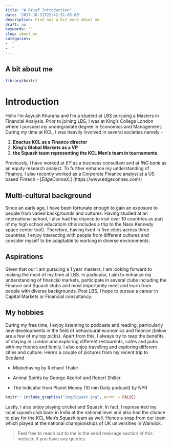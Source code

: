 ```yaml
---
title: "A Brief Introduction"
date: '2017-10-31T22:42:51-05:00'
description: Find out a bit more about me
draft: no
keywords: ''
slug: about_me
categories:
- ''
- ''
---
```



## A bit about me

```r

library(knitr)


```


# Introduction
Hello I'm Aayush Khurana and I’m a student at LBS pursuing a Masters in Financial Analysis. Prior to joining LBS, I was at King's College London where I pursued my undergradate degree in Economics and Management. During my time at KCL, I was heavily involved in several societies namely -

1. **Enactus KCL as a Finance director** 
2. **King's Global Markets as a VP** 
3. **the Squash team representing the KCL Men's team in tournaments**. 

Previously, I have worked at *EY* as a business consultant and at *ING bank* as an equity research analyst. To further enhance my understanding of Finance, I also recently worked as a Corporate Finance analyst at a US based Fintech - [*EdgeConneX.*] (https://www.edgeconnex.com/)

## Multi-cultural background

Since an early age, I have been fortunate enough to gain an exposure to people from varied backgrounds and cultures. Having studied at an international school, I also had the chance to visit over 10 countries as part of my high school educatiom (this includes a trip to the Nasa Kennedy space center too!). Therefore, having lived in five cities across three countries, I enjoy interacting with people from different cultures and consider myself to be adaptable to working in diverse environments.

## Aspirations
Given that our I am pursuing a 1 year masters, I am looking forward to making the most of my time at LBS. In particular, I aim to enhance my understanding of financial markets, participate in several clubs including the Finance and Squash clubs and most importantly meet and learn from people with diverse backgrounds. Post LBS, I hope to pursue a career in Capital Markets or Financial consultancy.

## My hobbies

During my free time, I enjoy listenting to podcasts and reading, particularly new developments in the field of behavioural economics and finance (below are a few of my top picks). Apart from this, I always try to reap the benefits of staying in London and exploring different restaurents, cafes and pubs with my friends and family. I also enjoy travelling and exploring different cities and culture. Here's a couple of pictures from my recent trip to Scotland 

* Misbehaving by Richard Thaler

* Animal Spirits by George Akerlof and Robert Shiller

* The Indicator from Planet Money (10 min Daily podcast) by NPR


```r

knitr:: include_graphics("img/Squash.jpg", error = FALSE)

```

Lastly, I also enjoy playing cricket and Squash. In fact, I represented my local squash club back in India at the national level and also had the chance to play for the KCL Men's Squash team as well. Hence a snap from our team which played at the national championships of UK universities in Warwick. 



>Feel free to reach out to me in the send message section of this website if you have any queries.

